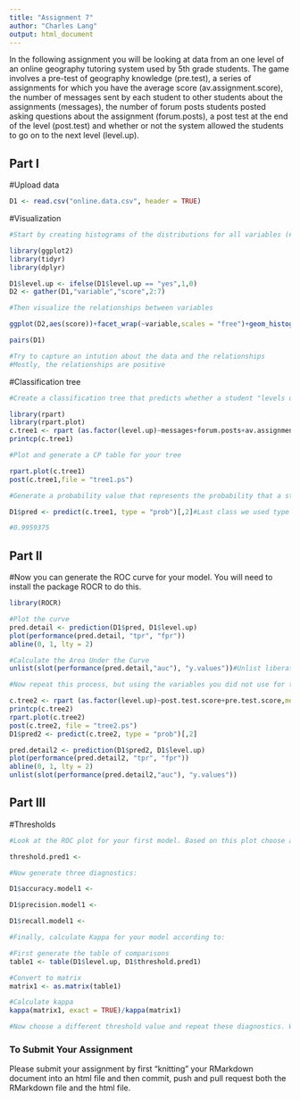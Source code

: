 ```yaml
---
title: "Assignment 7"
author: "Charles Lang"
output: html_document
---
```


In the following assignment you will be looking at data from an one level of an online geography tutoring system used by 5th grade students. The game involves a pre-test of geography knowledge (pre.test), a series of assignments for which you have the average score (av.assignment.score),  the number of messages sent by each student to other students about the assignments (messages), the number of forum posts students posted asking questions about the assignment (forum.posts), a post test at the end of the level (post.test) and whether or not the system allowed the students to go on to the next level (level.up).  

## Part I

#Upload data
```r
D1 <- read.csv("online.data.csv", header = TRUE)
```

#Visualization 
```r
#Start by creating histograms of the distributions for all variables (#HINT: look up "facet" in the ggplot documentation)

library(ggplot2)
library(tidyr)
library(dplyr)

D1$level.up <- ifelse(D1$level.up == "yes",1,0)
D2 <- gather(D1,"variable","score",2:7)

#Then visualize the relationships between variables

ggplot(D2,aes(score))+facet_wrap(~variable,scales = "free")+geom_histogram()

pairs(D1)

#Try to capture an intution about the data and the relationships
#Mostly, the relationships are positive

```
#Classification tree
```r
#Create a classification tree that predicts whether a student "levels up" in the online course using three variables of your choice (As we did last time, set all controls to their minimums)

library(rpart)
library(rpart.plot)
c.tree1 <- rpart (as.factor(level.up)~messages+forum.posts+av.assignment.score,method = "class",data=D1,control=rpart.control(minsplit=1,minbucket=1,cp=0.001))
printcp(c.tree1)

#Plot and generate a CP table for your tree 

rpart.plot(c.tree1)
post(c.tree1,file = "tree1.ps")

#Generate a probability value that represents the probability that a student levels up based your classification tree 

D1$pred <- predict(c.tree1, type = "prob")[,2]#Last class we used type = "class" which predicted the classification for us, this time we are using type = "prob" to see the probability that our classififcation is based on.

#0.9959375
```
## Part II
#Now you can generate the ROC curve for your model. You will need to install the package ROCR to do this.
```r
library(ROCR)

#Plot the curve
pred.detail <- prediction(D1$pred, D1$level.up) 
plot(performance(pred.detail, "tpr", "fpr"))
abline(0, 1, lty = 2)

#Calculate the Area Under the Curve
unlist(slot(performance(pred.detail,"auc"), "y.values"))#Unlist liberates the AUC value from the "performance" object created by ROCR

#Now repeat this process, but using the variables you did not use for the previous model and compare the plots & results of your two models. Which one do you think was the better model? Why?

c.tree2 <- rpart (as.factor(level.up)~post.test.score+pre.test.score,method = "class",data=D1,control=rpart.control(minsplit=1,minbucket=1,cp=0.001))
printcp(c.tree2)
rpart.plot(c.tree2)
post(c.tree2, file = "tree2.ps")
D1$pred2 <- predict(c.tree2, type = "prob")[,2]

pred.detail2 <- prediction(D1$pred2, D1$level.up) 
plot(performance(pred.detail2, "tpr", "fpr"))
abline(0, 1, lty = 2)
unlist(slot(performance(pred.detail2,"auc"), "y.values"))

```
## Part III
#Thresholds
```r
#Look at the ROC plot for your first model. Based on this plot choose a probability threshold that balances capturing the most correct predictions against false positives. Then generate a new variable in your data set that classifies each student according to your chosen threshold.

threshold.pred1 <- 

#Now generate three diagnostics:

D1$accuracy.model1 <-

D1$precision.model1 <- 

D1$recall.model1 <- 

#Finally, calculate Kappa for your model according to:

#First generate the table of comparisons
table1 <- table(D1$level.up, D1$threshold.pred1)

#Convert to matrix
matrix1 <- as.matrix(table1)

#Calculate kappa
kappa(matrix1, exact = TRUE)/kappa(matrix1)

#Now choose a different threshold value and repeat these diagnostics. What conclusions can you draw about your two thresholds?

```

### To Submit Your Assignment

Please submit your assignment by first "knitting" your RMarkdown document into an html file and then commit, push and pull request both the RMarkdown file and the html file.
